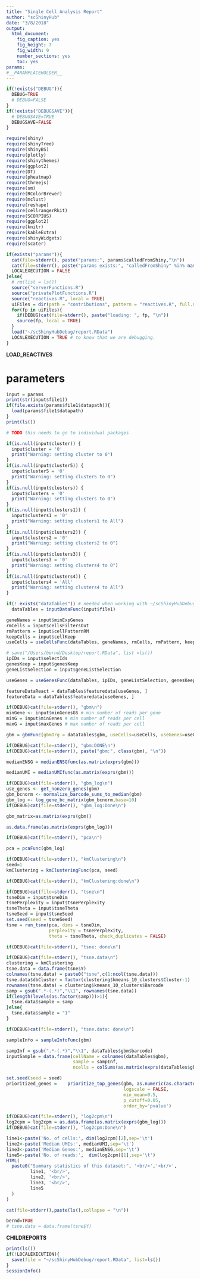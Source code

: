 ```yaml
---
title: "Single Cell Analysis Report"
author: "scShinyHub"
date: "3/8/2018"
output: 
  html_document: 
    fig_caption: yes
    fig_height: 7
    fig_width: 9
    number_sections: yes
    toc: yes
params:
#__PARAMPLACEHOLDER__
---
```


```r
if(!exists("DEBUG")){
  DEBUG=TRUE
  # DEBUG=FALSE
}
if(!exists("DEBUGSAVE")){
  # DEBUGSAVE=TRUE
  DEBUGSAVE=FALSE
}


```

```r
require(shiny)
require(shinyTree)
require(shinyBS)
require(plotly)
require(shinythemes)
require(ggplot2)
require(DT)
require(pheatmap)
require(threejs)
require(sm)
require(RColorBrewer)
require(mclust)
require(reshape)
require(cellrangerRkit)
require(SCORPIUS)
require(ggplot2)
require(knitr)
require(kableExtra)
require(shinyWidgets)
require(scater)

if(exists("params")){
  cat(file=stderr(), paste("params:", params$calledFromShiny,"\n"))
  cat(file=stderr(), paste("params exists:", "calledFromShiny" %in% names(params) ,"\n"))
  LOCALEXECUTION = FALSE
}else{
  # rm(list = ls())
  source("serverFunctions.R")
  source("privatePlotFunctions.R")
  source("reactives.R", local = TRUE)
  uiFiles = dir(path = "contributions", pattern = "reactives.R", full.names = TRUE, recursive = TRUE)
  for(fp in uiFiles){
    if(DEBUG)cat(file=stderr(), paste("loading: ", fp, "\n"))
    source(fp, local = TRUE)
  }
  load("~/scShinyHubDebug/report.RData")
  LOCALEXECUTION = TRUE # to know that we are debugging.
}

```


__LOAD_REACTIVES__

# parameters

```r
input = params
print(str(input$file1))
if(file.exists(params$file1$datapath)){
  load(params$file1$datapath)
}
print(ls())
```



```r
# TODO this needs to go to individual packages

if(is.null(input$cluster)) {
  input$cluster = '0'
  print("Warning: setting cluster to 0")
}
if(is.null(input$cluster5)) {
  input$cluster5 = '0'
  print("Warning: setting cluster5 to 0")
}
if(is.null(input$clusters)) {
  input$clusters = '0'
  print("Warning: setting clusters to 0")
}
if(is.null(input$clusters1)) {
  input$clusters1 = '0'
  print("Warning: setting clusters1 to All")
}
if(is.null(input$clusters2)) {
  input$clusters2 = '0'
  print("Warning: setting clusters2 to 0")
}
if(is.null(input$clusters3)) {
  input$clusters3 = '0'
  print("Warning: setting clusters4 to 0")
}
if(is.null(input$clusters4)) {
  input$clusters4 = 'All'
  print("Warning: setting clusters4 to All")
}

```


```r
if(! exists("dataTables")) # needed when working with ~/scShinyHubDebug/reports.Data
  dataTables = inputDataFunc(input$file1)
```

```r
geneNames = input$minExpGenes
rmCells = input$cellsFiltersOut
rmPattern = input$cellPatternRM
keepCells = input$cellKeep
useCells = useCellsFunc(dataTables, geneNames, rmCells, rmPattern, keepCells)
```

```r
# save("/Users/bernd/Desktop/report.RData", list =ls())
ipIDs = input$selectIds
genesKeep = input$genesKeep
geneListSelection = input$geneListSelection

useGenes = useGenesFunc(dataTables, ipIDs, geneListSelection, genesKeep, geneLists)

```


```r

featureDataReact = dataTables$featuredata[useGenes, ]
featureData = dataTables$featuredata[useGenes, ]
```

```r
if(DEBUG)cat(file=stderr(), "gbm\n")
minGene <- input$minGenesGS # min number of reads per gene 
minG = input$minGenes # min number of reads per cell
maxG = input$maxGenes # max number of reads per cell

gbm = gbmFunc(gbmOrg = dataTables$gbm, useCells=useCells, useGenes=useGenes, minGene=minGene, minG = minG, maxG=maxG)

if(DEBUG)cat(file=stderr(), "gbm:DONE\n")
if(DEBUG)cat(file=stderr(), paste("gbm:", class(gbm), "\n"))

```


```r
medianENSG = medianENSGfunc(as.matrix(exprs(gbm)))
```


```r
medianUMI = medianUMIfunc(as.matrix(exprs(gbm)))
```



```r
if(DEBUG)cat(file=stderr(), "gbm_log\n")
use_genes <- get_nonzero_genes(gbm)
gbm_bcnorm <- normalize_barcode_sums_to_median(gbm)
gbm_log <- log_gene_bc_matrix(gbm_bcnorm,base=10)
if(DEBUG)cat(file=stderr(), "gbm_log:Done\n")

```


```r

gbm_matrix=as.matrix(exprs(gbm))
```

```r
as.data.frame(as.matrix(exprs(gbm_log)))
```

```r
if(DEBUG)cat(file=stderr(), "pca\n")

pca = pcaFunc(gbm_log)
```

```r
if(DEBUG)cat(file=stderr(), "kmClustering\n")
seed=1
kmClustering = kmClusteringFunc(pca, seed)

if(DEBUG)cat(file=stderr(), "kmClustering:done\n")

```

```r
if(DEBUG)cat(file=stderr(), "tsne\n")
tsneDim = input$tsneDim
tsnePerplexity = input$tsnePerplexity
tsneTheta = input$tsneTheta
tsneSeed = input$tsneSeed
set.seed(seed = tsneSeed)
tsne = run_tsne(pca, dims = tsneDim, 
                perplexity = tsnePerplexity, 
                theta = tsneTheta, check_duplicates = FALSE)

if(DEBUG)cat(file=stderr(), "tsne: done\n")
```


```r
if(DEBUG)cat(file=stderr(), "tsne.data\n")
clustering = kmClustering
tsne.data = data.frame(tsne$Y)
colnames(tsne.data) = paste0("tsne",c(1:ncol(tsne.data)))
tsne.data$dbCluster = factor(clustering$kmeans_10_clusters$Cluster-1)
rownames(tsne.data) = clustering$kmeans_10_clusters$Barcode
samp = gsub(".*-(.*)","\\1", rownames(tsne.data))
if(length(levels(as.factor(samp)))>1){
  tsne.data$sample = samp
}else{
  tsne.data$sample = "1"
}

if(DEBUG)cat(file=stderr(), "tsne.data: done\n")
```

```r
sampleInfo = sampleInfoFunc(gbm)
```

```r
sampInf = gsub(".*-(.*)","\\1", dataTables$gbm$barcode)
inputSample = data.frame(cellName = colnames(dataTables$gbm),
                         sample = sampInf,
                         ncells = colSums(as.matrix(exprs(dataTables$gbm))))

```

```r
set.seed(seed = seed)
prioritized_genes =    prioritize_top_genes(gbm, as.numeric(as.character(tsne.data$dbCluster)), "sseq",
                                            logscale = FALSE, 
                                            min_mean=0.5, 
                                            p_cutoff=0.05,
                                            order_by='pvalue')

```

```r
if(DEBUG)cat(file=stderr(), "log2cpm\n")
log2cpm = log2cpm = as.data.frame(as.matrix(exprs(gbm_log)))
if(DEBUG)cat(file=stderr(), "log2cpm:Done\n")

```


```r


line1<-paste('No. of cells:', dim(log2cpm)[2],sep='\t')
line2<-paste('Median UMIs:', medianUMI,sep='\t')
line3<-paste('Median Genes:', medianENSG,sep='\t')
line5<-paste('No. of reads:',  dim(log2cpm)[1],sep='\t')
HTML(
  paste0("Summary statistics of this dataset:", '<br/>','<br/>',
         line1, '<br/>', 
         line2, '<br/>',
         line3, '<br/>',
         line5
  )
)

```




```r
cat(file=stderr(),paste(ls(),collapse = "\n"))

bernd=TRUE
# tsne.data = data.frame(tsne$Y)

```

__CHILDREPORTS__


```r
print(ls())
if(!LOCALEXECUTION){
  save(file = "~/scShinyHubDebug/report.RData", list=ls())
}
sessionInfo()
```

